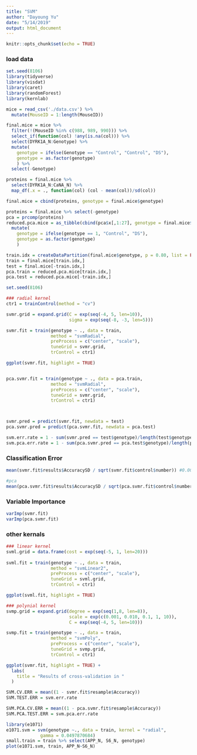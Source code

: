 ```yaml
---
title: "SVM"
author: "Dayoung Yu"
date: "5/14/2019"
output: html_document
---
```


```r
knitr::opts_chunk$set(echo = TRUE)
```

### load data
```r
set.seed(8106)
library(tidyverse)
library(visdat)
library(caret)
library(randomForest)
library(kernlab)

mice = read_csv('./data.csv') %>% 
  mutate(MouseID = 1:length(MouseID))

final.mice = mice %>% 
  filter(!(MouseID %in% c(988, 989, 990))) %>% 
  select_if(function(col) !any(is.na(col))) %>% 
  select(DYRK1A_N:Genotype) %>% 
  mutate(
    genotype = ifelse(Genotype == "Control", "Control", "DS"),
    genotype = as.factor(genotype)
    ) %>% 
  select(-Genotype)

proteins = final.mice %>% 
  select(DYRK1A_N:CaNA_N) %>% 
  map_df(.x = ., function(col) (col - mean(col))/sd(col))

final.mice = cbind(proteins, genotype = final.mice$genotype)

proteins = final.mice %>% select(-genotype)
pca = prcomp(proteins)
reduced.pca.mice = as_tibble(cbind(pca$x[,1:27], genotype = final.mice$genotype)) %>% 
  mutate(
    genotype = ifelse(genotype == 1, "Control", "DS"),
    genotype = as.factor(genotype)
    )

train.idx = createDataPartition(final.mice$genotype, p = 0.80, list = FALSE, times = 1)
train = final.mice[train.idx,]
test = final.mice[-train.idx,]
pca.train = reduced.pca.mice[train.idx,]
pca.test = reduced.pca.mice[-train.idx,]
```


```r
set.seed(8106)

### radial kernel
ctr1 = trainControl(method = "cv")

svmr.grid = expand.grid(C = exp(seq(-4, 5, len=10)),
                        sigma = exp(seq(-8, -3, len=5)))

svmr.fit = train(genotype ~ ., data = train,
                 method = "svmRadial",
                 preProcess = c("center", "scale"),
                 tuneGrid = svmr.grid,
                 trControl = ctr1)

ggplot(svmr.fit, highlight = TRUE)


pca.svmr.fit = train(genotype ~ ., data = pca.train,
                 method = "svmRadial",
                 preProcess = c("center", "scale"),
                 tuneGrid = svmr.grid,
                 trControl = ctr1)



svmr.pred = predict(svmr.fit, newdata = test)
pca.svmr.pred = predict(pca.svmr.fit, newdata = pca.test)

svm.err.rate = 1 - sum(svmr.pred == test$genotype)/length(test$genotype) #0.004651
svm.pca.err.rate = 1 - sum(pca.svmr.pred == pca.test$genotype)/length(pca.test$genotype) #0.004651
```




### Classification Error
```r
mean(svmr.fit$results$AccuracySD / sqrt(svmr.fit$control$number)) #0.004839

#pca
mean(pca.svmr.fit$results$AccuracySD / sqrt(pca.svmr.fit$control$number)) #0.004145
```

### Variable Importance
```r
varImp(svmr.fit)
varImp(pca.svmr.fit)
```


### other kernals
```r

### linear kernel
svml.grid = data.frame(cost = exp(seq(-5, 1, len=20)))
      
svml.fit = train(genotype ~ ., data = train,
                 method = "svmLinear2",
                 preProcess = c("center", "scale"),
                 tuneGrid = svml.grid,
                 trControl = ctr1)

ggplot(svml.fit, highlight = TRUE)

### polynial kernel
svmp.grid = expand.grid(degree = exp(seq(1,8, len=8)),
                        scale = exp(c(0.001, 0.010, 0.1, 1, 10)),
                        C = exp(seq(-4, 5, len=10)))

svmp.fit = train(genotype ~ ., data = train,
                 method = "svmPoly",
                 preProcess = c("center", "scale"),
                 tuneGrid = svmp.grid,
                 trControl = ctr1)

ggplot(svmr.fit, highlight = TRUE) +
  labs(
    title = "Results of cross-validation in "
  )
```

```r
SVM.CV.ERR = mean((1 - svmr.fit$resample$Accuracy))
SVM.TEST.ERR = svm.err.rate

SVM.PCA.CV.ERR = mean((1 - pca.svmr.fit$resample$Accuracy))
SVM.PCA.TEST.ERR = svm.pca.err.rate
```

```r
library(e1071)
e1071.svm = svm(genotype ~., data = train, kernel = "radial", 
             gamma = 0.0497870684)
small.train = train %>% select(APP_N, S6_N, genotype)
plot(e1071.svm, train, APP_N~S6_N)
```

